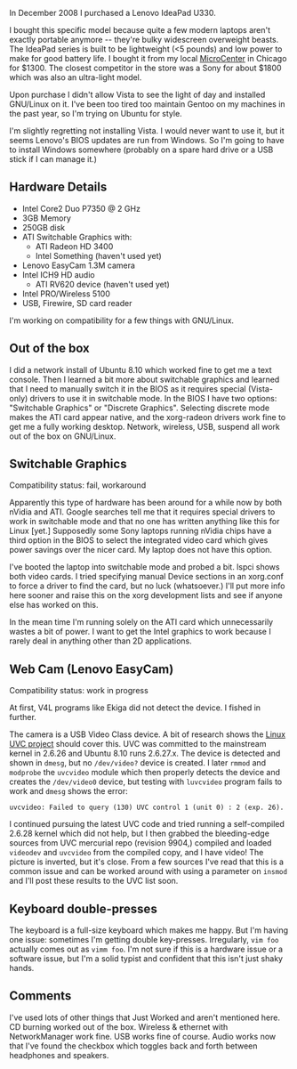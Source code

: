 In December 2008 I purchased a Lenovo IdeaPad U330.

I bought this specific model because quite a few modern laptops aren't exactly portable anymore -- they're bulky widescreen overweight beasts.  The IdeaPad series is built to be lightweight (<5 pounds) and low power to make for good battery life.  I bought it from my local [http://www.microcenter.com/ MicroCenter] in Chicago for $1300.  The closest competitor in the store was a Sony for about $1800 which was also an ultra-light model.

Upon purchase I didn't allow Vista to see the light of day and installed GNU/Linux on it.  I've been too tired too maintain Gentoo on my machines in the past year, so I'm trying on Ubuntu for style.

I'm slightly regretting not installing Vista.  I would never want to use it, but it seems Lenovo's BIOS updates are run from Windows.  So I'm going to have to install Windows somewhere (probably on a spare hard drive or a USB stick if I can manage it.)

== Hardware Details ==
* Intel Core2 Duo P7350 @ 2 GHz
* 3GB Memory
* 250GB disk
* ATI Switchable Graphics with:
** ATI Radeon HD 3400
** Intel Something (haven't used yet)
* Lenovo EasyCam 1.3M camera
* Intel ICH9 HD audio
** ATI RV620 device (haven't used yet)
* Intel PRO/Wireless 5100
* USB, Firewire, SD card reader

I'm working on compatibility for a few things with GNU/Linux.

== Out of the box ==
I did a network install of Ubuntu 8.10 which worked fine to get me a text console.  Then I learned a bit more about switchable graphics and learned that I need to manually switch it in the BIOS as it requires special (Vista-only) drivers to use it in switchable mode.  In the BIOS I have two options: "Switchable Graphics" or "Discrete Graphics".  Selecting discrete mode makes the ATI card appear native, and the xorg-radeon drivers work fine to get me a fully working desktop.  Network, wireless, USB, suspend all work out of the box on GNU/Linux.

== Switchable Graphics ==

Compatibility status: fail, workaround

Apparently this type of hardware has been around for a while now by both nVidia and ATI.  Google searches tell me that it requires special drivers to work in switchable mode and that no one has written anything like this for Linux [yet.]  Supposedly some Sony laptops running nVidia chips have a third option in the BIOS to select the integrated video card which gives power savings over the nicer card.  My laptop does not have this option.

I've booted the laptop into switchable mode and probed a bit.  lspci shows both video cards.  I tried specifying manual Device sections in an xorg.conf to force a driver to find the card, but no luck (whatsoever.)  I'll put more info here sooner and raise this on the xorg development lists and see if anyone else has worked on this.

In the mean time I'm running solely on the ATI card which unnecessarily wastes a bit of power.  I want to get the Intel graphics to work because I rarely deal in anything other than 2D applications.

== Web Cam (Lenovo EasyCam) ==

Compatibility status: work in progress

At first, V4L programs like Ekiga did not detect the device.  I fished in further.

The camera is a USB Video Class device.  A bit of research shows the [http://linux-uvc.berlios.de/ Linux UVC project] should cover this.  UVC was committed to the mainstream kernel in 2.6.26 and Ubuntu 8.10 runs 2.6.27.x.  The device is detected and shown in <tt>dmesg</tt>, but no <tt>/dev/video?</tt> device is created.  I later <tt>rmmod</tt> and <tt>modprobe</tt> the <tt>uvcvideo</tt> module which then properly detects the device and creates the <tt>/dev/video0</tt> device, but testing with <tt>luvcvideo</tt> program fails to work and <tt>dmesg</tt> shows the error:
 uvcvideo: Failed to query (130) UVC control 1 (unit 0) : 2 (exp. 26).

I continued pursuing the latest UVC code and tried running a self-compiled 2.6.28 kernel which did not help, but I then grabbed the bleeding-edge sources from UVC mercurial repo (revision 9904,) compiled and loaded <tt>videodev</tt> and <tt>uvcvideo</tt> from the compiled copy, and I have video!  The picture is inverted, but it's close.  From a few sources I've read that this is a common issue and can be worked around with using a parameter on <tt>insmod</tt> and I'll post these results to the UVC list soon.

== Keyboard double-presses ==

The keyboard is a full-size keyboard which makes me happy.  But I'm having one issue: sometimes I'm getting double key-presses.  Irregularly, <tt>vim foo</tt> actually comes out as <tt>vimm foo</tt>.  I'm not sure if this is a hardware issue or a software issue, but I'm a solid typist and confident that this isn't just shaky hands.

== Comments ==

I've used lots of other things that Just Worked and aren't mentioned here.  CD burning worked out of the box.  Wireless & ethernet with NetworkManager work fine.  USB works fine of course.  Audio works now that I've found the checkbox which toggles back and forth between headphones and speakers.